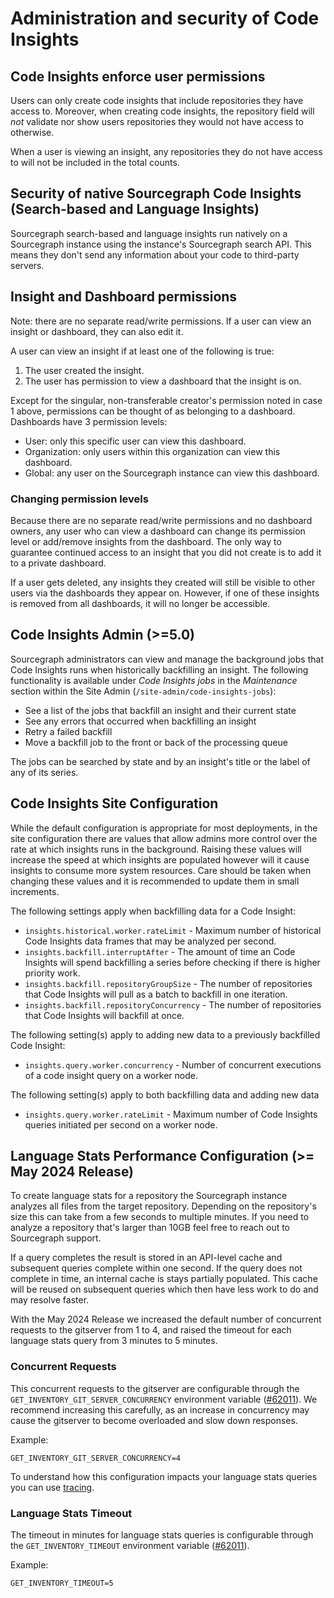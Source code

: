 # Administration and security of Code Insights

## Code Insights enforce user permissions

Users can only create code insights that include repositories they have access to. Moreover, when creating code insights, the repository field will *not* validate nor show users repositories they would not have access to otherwise.

When a user is viewing an insight, any repositories they do not have access to will not be included in the total counts.

## Security of native Sourcegraph Code Insights (Search-based and Language Insights)

Sourcegraph search-based and language insights run natively on a Sourcegraph instance using the instance's Sourcegraph search API. This means they don't send any information about your code to third-party servers.

## Insight and Dashboard permissions

Note: there are no separate read/write permissions. If a user can view an insight or dashboard, they can also edit it.

A user can view an insight if at least one of the following is true:

1. The user created the insight.
2. The user has permission to view a dashboard that the insight is on.

Except for the singular, non-transferable creator's permission noted in case 1 above, permissions can be thought of as belonging to a dashboard. Dashboards have 3 permission levels:

- User: only this specific user can view this dashboard.
- Organization: only users within this organization can view this dashboard.
- Global: any user on the Sourcegraph instance can view this dashboard.

### Changing permission levels

Because there are no separate read/write permissions and no dashboard owners, any user who can view a dashboard can change its permission level or add/remove insights from the dashboard. The only way to guarantee continued access to an insight that you did not create is to add it to a private dashboard.

If a user gets deleted, any insights they created will still be visible to other users via the dashboards they appear on. However, if one of these insights is removed from all dashboards, it will no longer be accessible.

## Code Insights Admin  (>=5.0)

Sourcegraph administrators can view and manage the background jobs that Code Insights runs when historically backfilling an insight. The following functionality is available under _Code Insights jobs_ in the _Maintenance_ section within the Site Admin (`/site-admin/code-insights-jobs`):

  - See a list of the jobs that backfill an insight and their current state
  - See any errors that occurred when backfilling an insight
  - Retry a failed backfill
  - Move a backfill job to the front or back of the processing queue

The jobs can be searched by state and by an insight's title or the label of any of its series.

## Code Insights Site Configuration

While the default configuration is appropriate for most deployments, in the site configuration there are values that allow admins more control over the rate at which insights runs in the background.
Raising these values will increase the speed at which insights are populated however will it cause insights to consume more system resources.
Care should be taken when changing these values and it is recommended to update them in small increments.

The following settings apply when backfilling data for a Code Insight:
- `insights.historical.worker.rateLimit` - Maximum number of historical Code Insights data frames that may be analyzed per second.
- `insights.backfill.interruptAfter` - The amount of time an Code Insights will spend backfilling a series before checking if there is higher priority work.
- `insights.backfill.repositoryGroupSize` - The number of repositories that Code Insights will pull as a batch to backfill in one iteration.
- `insights.backfill.repositoryConcurrency` - The number of repositories that Code Insights will backfill at once.

The following setting(s) apply to adding new data to a previously backfilled Code Insight:
- `insights.query.worker.concurrency` - Number of concurrent executions of a code insight query on a worker node.

The following setting(s) apply to both backfilling data and adding new data
- `insights.query.worker.rateLimit` - Maximum number of Code Insights queries initiated per second on a worker node.

## Language Stats Performance Configuration (>= May 2024 Release)

To create language stats for a repository the Sourcegraph instance analyzes all files from the target repository. Depending
on the repository's size this can take from a few seconds to multiple minutes. If you need to analyze a repository that's
larger than 10GB feel free to reach out to Sourcegraph support.

If a query completes the result is stored in an API-level cache and subsequent queries complete within one second. If the query
does not complete in time, an internal cache is stays partially populated. This cache will be reused on subsequent queries which
then have less work to do and may resolve faster.

With the May 2024 Release we increased the default number of concurrent requests to the gitserver from 1 to 4, and raised
the timeout for each language stats query from 3 minutes to 5 minutes.

### Concurrent Requests

This concurrent requests to the gitserver are configurable through the `GET_INVENTORY_GIT_SERVER_CONCURRENCY` environment variable ([#62011](https://github.com/sourcegraph/sourcegraph/pull/62011)).
We recommend increasing this carefully, as an increase in concurrency may cause the gitserver to become overloaded and slow down responses.

Example:

```
GET_INVENTORY_GIT_SERVER_CONCURRENCY=4
```

To understand how this configuration impacts your language stats queries you can use [tracing](/admin/observability/tracing).

### Language Stats Timeout

The timeout in minutes for language stats queries is configurable through the `GET_INVENTORY_TIMEOUT` environment variable ([#62011](https://github.com/sourcegraph/sourcegraph/pull/62011)).

Example:

```
GET_INVENTORY_TIMEOUT=5
```